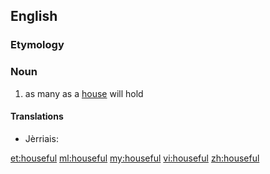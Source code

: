 ==English==

===Etymology===
{{suffix|house|ful}}

===Noun===
{{en-noun|s|housesful}}

# as many as a [[house]] will hold

====Translations====
{{trans-top|as many as a house will hold}}
* Jèrriais: {{t|roa-jer|maîsonnée|f}}
{{trans-mid}}
{{trans-bottom}}

[[et:houseful]]
[[ml:houseful]]
[[my:houseful]]
[[vi:houseful]]
[[zh:houseful]]